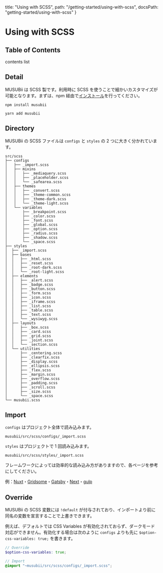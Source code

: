   title: "Using with SCSS",
  path: "/getting-started/using-with-scss",
  docsPath: "getting-started/using-with-scss"
}

# Using with SCSS

## Table of Contents

contents list

## Detail

MUSUBii は SCSS 製です。利用時に SCSS を使うことで細かいカスタマイズが可能となります。まずは、npm 経由で[インストール](/installation/npm)を行ってください。

```
npm install musubii
```

```
yarn add musubii
```

## Directory

MUSUBii の SCSS ファイルは `configs` と `styles` の 2 つに大きく分かれています。

```
src/scss
├── configs
│   ├── _import.scss
│   ├── mixins
│   │   ├── _mediaquery.scss
│   │   ├── _placeholder.scss
│   │   └── _safearea.scss
│   ├── themes
│   │   ├── _convert.scss
│   │   ├── _theme-common.scss
│   │   ├── _theme-dark.scss
│   │   └── _theme-light.scss
│   └── variables
│       ├── _breakpoint.scss
│       ├── _color.scss
│       ├── _font.scss
│       ├── _global.scss
│       ├── _option.scss
│       ├── _radius.scss
│       ├── _shadow.scss
│       └── _space.scss
├── styles
│  ├── _import.scss
│  ├── bases
│  │   ├── _html.scss
│  │   ├── _reset.scss
│  │   ├── _root-dark.scss
│  │   └── _root-light.scss
│  ├── elements
│  │   ├── _alert.scss
│  │   ├── _badge.scss
│  │   ├── _button.scss
│  │   ├── _form.scss
│  │   ├── _icon.scss
│  │   ├── _iframe.scss
│  │   ├── _list.scss
│  │   ├── _table.scss
│  │   ├── _text.scss
│  │   └── _wysiwyg.scss
│  ├── layouts
│  │   ├── _box.scss
│  │   ├── _card.scss
│  │   ├── _grid.scss
│  │   ├── _joint.scss
│  │   └── _section.scss
│  └── utilities
│      ├── _centering.scss
│      ├── _clearfix.scss
│      ├── _display.scss
│      ├── _ellipsis.scss
│      ├── _flex.scss
│      ├── _margin.scss
│      ├── _overflow.scss
│      ├── _padding.scss
│      ├── _scroll.scss
│      ├── _size.scss
│      └── _space.scss
└── musubii.scss
```

## Import

`configs` はプロジェクト全体で読み込みます。

```
musubii/src/scss/configs/_import.scss
```

`styles` はプロジェクトで 1 回読み込みます。

```
musubii/src/scss/styles/_import.scss
```

フレームワークによっては効率的な読み込み方がありますので、各ページを参考にしてください。

例：[Nuxt](/installation/nuxt)・[Gridsome](/installation/gridsome)・[Gatsby](/installation/gatsby)・[Next](/installation/next)・[gulp](/installation/gulp)

## Override

MUSUBii の SCSS 変数には `!default` が付与されており、インポートより前に同名の変数を宣言することで上書きできます。

例えば、デフォルトでは CSS Variables が有効化されておらず、ダークモード対応ができません。有効化する場合は次のように `configs` よりも先に `$option-css-variables: true;` を書きます。

```scss
// Override
$option-css-variables: true;

// Import
@import "~musubii/src/scss/configs/_import.scss";
```
